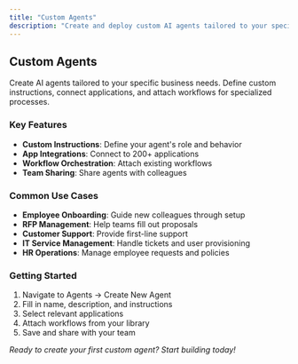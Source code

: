 ```yaml
---
title: "Custom Agents"
description: "Create and deploy custom AI agents tailored to your specific needs"
---
```


## Custom Agents

Create AI agents tailored to your specific business needs. Define custom instructions, connect applications, and attach workflows for specialized processes.

### Key Features

- **Custom Instructions**: Define your agent's role and behavior
- **App Integrations**: Connect to 200+ applications
- **Workflow Orchestration**: Attach existing workflows
- **Team Sharing**: Share agents with colleagues

### Common Use Cases

- **Employee Onboarding**: Guide new colleagues through setup
- **RFP Management**: Help teams fill out proposals
- **Customer Support**: Provide first-line support
- **IT Service Management**: Handle tickets and user provisioning
- **HR Operations**: Manage employee requests and policies

### Getting Started

1. Navigate to Agents → Create New Agent
2. Fill in name, description, and instructions
3. Select relevant applications
4. Attach workflows from your library
5. Save and share with your team

*Ready to create your first custom agent? Start building today!* 